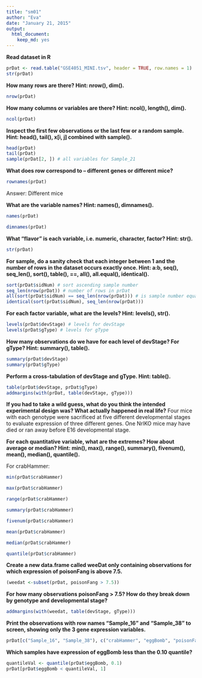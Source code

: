 ```yaml
---
title: "sm01"
author: "Eva"
date: "January 21, 2015"
output:
  html_document:
    keep_md: yes
---
```



**Read dataset in R**
```r
prDat <- read.table("GSE4051_MINI.tsv", header = TRUE, row.names = 1)
str(prDat)
```

**How many rows are there? Hint: nrow(), dim().**
```r
nrow(prDat)
```

**How many columns or variables are there? Hint: ncol(), length(), dim().**
```r
ncol(prDat)
```

**Inspect the first few observations or the last few or a random sample. Hint: head(), tail(), x[i, j] combined with sample().**
```r
head(prDat)
tail(prDat)
sample(prDat[2, ]) # all variables for Sample_21
```

**What does row correspond to – different genes or different mice?**
```r
rownames(prDat)
```
Answer: Different mice

**What are the variable names? Hint: names(), dimnames().**
```r
names(prDat)

dimnames(prDat)
```

**What “flavor” is each variable, i.e. numeric, character, factor? Hint: str().**
```r
str(prDat)
```

**For sample, do a sanity check that each integer between 1 and the number of rows in the dataset occurs exactly once. Hint: a:b, seq(), seq_len(), sort(), table(), ==, all(), all.equal(), identical().**
```r
sort(prDat$sidNum) # sort ascending sample number
seq_len(nrow(prDat)) # number of rows in prDat
all(sort(prDat$sidNum) == seq_len(nrow(prDat))) # is sample number equal to number of rows?
identical(sort(prDat$sidNum), seq_len(nrow(prDat)))
```

**For each factor variable, what are the levels? Hint: levels(), str().**
```r
levels(prDat$devStage) # levels for devStage
levels(prDat$gType) # levels for gType
```

**How many observations do we have for each level of devStage? For gType? Hint: summary(), table().**
```r
summary(prDat$devStage)
summary(prDat$gType)
```

**Perform a cross-tabulation of devStage and gType. Hint: table().**
```r
table(prDat$devStage, prDat$gType)
addmargins(with(prDat, table(devStage, gType)))
```

**If you had to take a wild guess, what do you think the intended experimental design was? What actually happened in real life?**  Four mice with each genotype were sacrificed at five different developmental stages to evaluate expression of three different genes. One NrlKO mice may have died or ran away before E16 developmental stage. 

**For each quantitative variable, what are the extremes? How about average or median? Hint: min(), max(), range(), summary(), fivenum(), mean(), median(), quantile().**

For crabHammer: 
```r
min(prDat$crabHammer) 

max(prDat$crabHammer) 

range(prDat$crabHammer) 

summary(prDat$crabHammer) 

fivenum(prDat$crabHammer)

mean(prDat$crabHammer)

median(prDat$crabHammer)

quantile(prDat$crabHammer)

```

**Create a new data.frame called weeDat only containing observations for which expression of poisonFang is above 7.5.**
```r
(weedat <-subset(prDat, poisonFang > 7.5))
```

**For how many observations poisonFang > 7.5? How do they break down by genotype and developmental stage?**
```r
addmargins(with(weedat, table(devStage, gType)))
```

**Print the observations with row names “Sample_16” and “Sample_38” to screen, showing only the 3 gene expression variables.**
```r
prDat[c("Sample_16", "Sample_38"), c("crabHammer", "eggBomb", "poisonFang")]
```

**Which samples have expression of eggBomb less than the 0.10 quantile?**
```r
quantileVal <- quantile(prDat$eggBomb, 0.1)
prDat[prDat$eggBomb < quantileVal, 1] 
```

